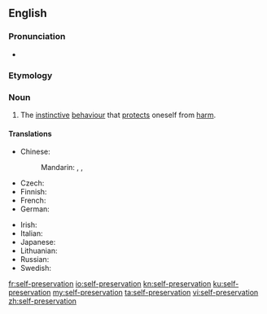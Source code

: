 ==English==

===Pronunciation===
*{{IPA|/ˌsɛlfˌpɹɛzɜˈɹ.veɪ.ʃən/|lang=en}}

===Etymology===
{{prefix|self|preservation|lang=en}}

===Noun===
{{wikipedia}}
{{en-noun|-}}

# The [[instinctive]] [[behaviour]] that [[protect]]s oneself from [[harm]].

====Translations====
{{trans-top|self-preservation}}
* Chinese:
*: Mandarin: {{t|cmn|自我保護|sc=Hani}}, {{t|cmn|自我保护|tr=zìwǒ bǎohù|sc=Hani}}, {{t+|cmn|自保|tr=zìbǎo|sc=Hani}}
* Czech: {{t|cs|sebezáchova|f}}
* Finnish: {{t|fi|itsesuojelu}}
* French: {{t+|fr|autoconservation|f}}
* German: {{t|de|Selbsterhaltung|f}}
{{trans-mid}}
* Irish: {{t|ga|féinchaomhnú|m}}
* Italian: {{t|it|autoconservazione|f}}
* Japanese: {{t|ja|自己保存|tr=しこほぞん, jiko-hozon|sc=Jpan}}
* Lithuanian: {{t|lt|savisauga|f}}
* Russian: {{t+|ru|самосохранение|n|tr=samosoxranénije|sc=Cyrl}}
* Swedish: {{t|sv|självbevarelsedrift|c}}
{{trans-bottom}}

[[fr:self-preservation]]
[[io:self-preservation]]
[[kn:self-preservation]]
[[ku:self-preservation]]
[[my:self-preservation]]
[[ta:self-preservation]]
[[vi:self-preservation]]
[[zh:self-preservation]]